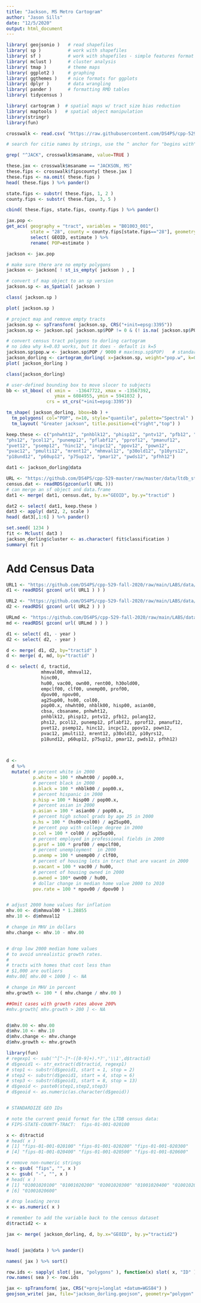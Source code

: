 ---
title: "Jackson, MS Metro Cartogram"
author: "Jason Sills"
date: "12/5/2020"
output: html_document
---

```{r, include=FALSE}
library( geojsonio )   # read shapefiles
library( sp )          # work with shapefiles
library( sf )          # work with shapefiles - simple features format
library( mclust )      # cluster analysis 
library( tmap )        # theme maps
library( ggplot2 )     # graphing 
library( ggthemes )    # nice formats for ggplots
library( dplyr )       # data wrangling 
library( pander )      # formatting RMD tables
library( tidycensus )

library( cartogram )  # spatial maps w/ tract size bias reduction
library( maptools )   # spatial object manipulation 
library(stringr)
library(fun)
```

```{r, include=FALSE}
crosswalk <- read.csv( "https://raw.githubusercontent.com/DS4PS/cpp-529-master/master/data/cbsatocountycrosswalk.csv",  stringsAsFactors=F, colClasses="character" )

# search for citie names by strings, use the ^ anchor for "begins with" 


```

```{r}
grep( "^JACK", crosswalk$msaname, value=TRUE ) 
```


```{r}
these.jax <- crosswalk$msaname == "JACKSON, MS"
these.fips <- crosswalk$fipscounty[ these.jax ]
these.fips <- na.omit( these.fips )
head( these.fips ) %>% pander()
```


```{r}
state.fips <- substr( these.fips, 1, 2 )
county.fips <- substr( these.fips, 3, 5 )

cbind( these.fips, state.fips, county.fips ) %>% pander()
```


```{r}
jax.pop <-
get_acs( geography = "tract", variables = "B01003_001",
         state = "28", county = county.fips[state.fips=="28"], geometry = TRUE ) %>% 
         select( GEOID, estimate ) %>%
         rename( POP=estimate )
```


```{r}
jackson <- jax.pop

# make sure there are no empty polygons
jackson <- jackson[ ! st_is_empty( jackson ) , ]

# convert sf map object to an sp version
jackson.sp <- as_Spatial( jackson )

class( jackson.sp )
```

```{r, include=FALSE}
plot( jackson.sp )
```

```{r}
# project map and remove empty tracts
jackson.sp <- spTransform( jackson.sp, CRS("+init=epsg:3395"))
jackson.sp <- jackson.sp[ jackson.sp$POP != 0 & (! is.na( jackson.sp$POP )) , ]

# convert census tract polygons to dorling cartogram
# no idea why k=0.03 works, but it does - default is k=5
jackson.sp$pop.w <- jackson.sp$POP / 9000 # max(msp.sp$POP)   # standardizes it to max of 1.5
jackson_dorling <- cartogram_dorling( x=jackson.sp, weight="pop.w", k=0.05 )
plot( jackson_dorling )
```


```{r}
class(jackson_dorling)
```



```{r}
# user-defined bounding box to move slocer to subjects 
bb <- st_bbox( c( xmin =  -13647722, xmax = -13567392, 
                  ymax = 6084955, ymin = 5941032 ), 
               crs = st_crs("+init=epsg:3395"))

tm_shape( jackson_dorling, bbox=bb ) + 
  tm_polygons( col="POP", n=10, style="quantile", palette="Spectral" ) +
  tm_layout( "Greater jackson", title.position=c("right","top") )

```

```{r}
keep.these <- c("pnhwht12", "pnhblk12", "phisp12", "pntv12", "pfb12", "polang12", 
"phs12", "pcol12", "punemp12", "pflabf12", "pprof12", "pmanuf12", 
"pvet12", "psemp12", "hinc12", "incpc12", "ppov12", "pown12", 
"pvac12", "pmulti12", "mrent12", "mhmval12", "p30old12", "p10yrs12", 
"p18und12", "p60up12", "p75up12", "pmar12", "pwds12", "pfhh12")

dat1 <- jackson_dorling@data

URL <- "https://github.com/DS4PS/cpp-529-master/raw/master/data/ltdb_std_2010_sample.rds"
census.dat <- readRDS(gzcon(url( URL )))
# can merge an sf object and data.frame
dat1 <- merge( dat1, census.dat, by.x="GEOID", by.y="tractid" )

dat2 <- select( dat1, keep.these )
dat3 <- apply( dat2, 2, scale )
head( dat3[,1:6] ) %>% pander()
```


```{r}
set.seed( 1234 )
fit <- Mclust( dat3 )
jackson_dorling$cluster <- as.character( fit$classification )
summary( fit )
```


# Add Census Data


```{r}
URL1 <- "https://github.com/DS4PS/cpp-529-fall-2020/raw/main/LABS/data/rodeo/LTDB-2000.rds"
d1 <- readRDS( gzcon( url( URL1 ) ) )

URL2 <- "https://github.com/DS4PS/cpp-529-fall-2020/raw/main/LABS/data/rodeo/LTDB-2010.rds"
d2 <- readRDS( gzcon( url( URL2 ) ) )

URLmd <- "https://github.com/DS4PS/cpp-529-fall-2020/raw/main/LABS/data/rodeo/LTDB-META-DATA.rds"
md <- readRDS( gzcon( url( URLmd ) ) )

d1 <- select( d1, - year )
d2 <- select( d2, - year )

d <- merge( d1, d2, by="tractid" )
d <- merge( d, md, by="tractid" )
```




```{r}
d <- select( d, tractid, 
             mhmval00, mhmval12, 
             hinc00, 
             hu00, vac00, own00, rent00, h30old00,
             empclf00, clf00, unemp00, prof00,  
             dpov00, npov00,
             ag25up00, hs00, col00, 
             pop00.x, nhwht00, nhblk00, hisp00, asian00,
             cbsa, cbsaname, pnhwht12, 
             pnhblk12, phisp12, pntv12, pfb12, polang12, 
             phs12, pcol12, punemp12, pflabf12, pprof12, pmanuf12, 
             pvet12, psemp12, hinc12, incpc12, ppov12, pown12, 
             pvac12, pmulti12, mrent12, p30old12, p10yrs12, 
             p18und12, p60up12, p75up12, pmar12, pwds12, pfhh12)


 
d <- 
  d %>%
  mutate( # percent white in 2000
          p.white = 100 * nhwht00 / pop00.x,
          # percent black in 2000
          p.black = 100 * nhblk00 / pop00.x,
          # percent hispanic in 2000
          p.hisp = 100 * hisp00 / pop00.x, 
          # percent asian in 2000
          p.asian = 100 * asian00 / pop00.x,
          # percent high school grads by age 25 in 2000 
          p.hs = 100 * (hs00+col00) / ag25up00,
          # percent pop with college degree in 2000
          p.col = 100 * col00 / ag25up00,
          # percent employed in professional fields in 2000
          p.prof = 100 * prof00 / empclf00,
          # percent unemployment  in 2000
          p.unemp = 100 * unemp00 / clf00,
          # percent of housing lots in tract that are vacant in 2000
          p.vacant = 100 * vac00 / hu00,
          # percent of housing owned in 2000
          p.owned = 100* own00 / hu00,
          # dollar change in median home value 2000 to 2010 
          pov.rate = 100 * npov00 / dpov00 )


# adjust 2000 home values for inflation 
mhv.00 <- d$mhmval00 * 1.28855  
mhv.10 <- d$mhmval12

# change in MHV in dollars
mhv.change <- mhv.10 - mhv.00


# drop low 2000 median home values
# to avoid unrealistic growth rates.
#
# tracts with homes that cost less than
# $1,000 are outliers
#mhv.00[ mhv.00 < 1000 ] <- NA

# change in MHV in percent
mhv.growth <- 100 * ( mhv.change / mhv.00 )

##Omit cases with growth rates above 200%
#mhv.growth[ mhv.growth > 200 ] <- NA


d$mhv.00 <- mhv.00
d$mhv.10 <- mhv.10
d$mhv.change <- mhv.change
d$mhv.growth <- mhv.growth

```




```{r}
library(fun)
# regexp1 <- sub('^[^-]*-([0-9]+).*?','\\1',d$tractid)
# d$geoid1 <- str_extract(d$tractid, regexp1)
# step1 <- substr(d$geoid1, start = 1, stop = 2)
# step2 <- substr(d$geoid1, start = 4, stop = 6)
# step3 <- substr(d$geoid1, start = 8, stop = 13)
# d$geoid <- paste0(step1,step2,step3)
# d$geoid <- as.numeric(as.character(d$geoid))


# STANDARDIZE GEO IDs

# note the current geoid format for the LTDB census data: 
# FIPS-STATE-COUNTY-TRACT:  fips-01-001-020100  

x <- d$tractid 
# head( x )
# [1] "fips-01-001-020100" "fips-01-001-020200" "fips-01-001-020300"
# [4] "fips-01-001-020400" "fips-01-001-020500" "fips-01-001-020600"

# remove non-numeric strings 
x <- gsub( "fips", "", x )
x <- gsub( "-", "", x )
# head( x )
# [1] "01001020100" "01001020200" "01001020300" "01001020400" "01001020500"
# [6] "01001020600"

# drop leading zeros 
x <- as.numeric( x )

# remember to add the variable back to the census dataset
d$tractid2 <- x 

jax <- merge( jackson_dorling, d, by.x="GEOID", by.y="tractid2")


head( jax@data ) %>% pander()
```


```{r}
names( jax ) %>% sort()
```



```{r}
row.ids <- sapply( slot( jax, "polygons" ), function(x) slot( x, "ID" ) )
row.names( sea ) <- row.ids
```

```{r}
jax <- spTransform( jax, CRS("+proj=longlat +datum=WGS84") )
geojson_write( jax, file="jackson_dorling.geojson", geometry="polygon" )
```





























